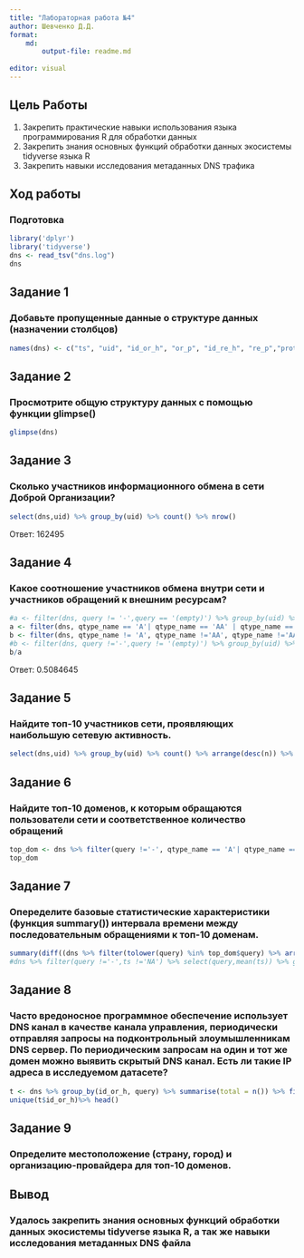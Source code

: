 ---
title: "Лабораторная работа №4"
author: Шевченко Д.Д.
format:
    md:
        output-file: readme.md
    
editor: visual
---

## Цель Работы

1.  Закрепить практические навыки использования языка программирования R для обработки данных
2.  Закрепить знания основных функций обработки данных экосистемы tidyverse языка R
3.  Закрепить навыки исследования метаданных DNS трафика

## Ход работы

### Подготовка

```{r}
library('dplyr')
library('tidyverse')
dns <- read_tsv("dns.log")
dns
```

## Задание 1

### Добавьте пропущенные данные о структуре данных (назначении столбцов)

```{r}
names(dns) <- c("ts", "uid", "id_or_h", "or_p", "id_re_h", "re_p","proto", "trans_id","query","qclass", "qclass_name", "qtype", "qtype_name", "rcode","rcode_name", "AA", "TC","RD","RA","Z","answer","TTLs","rejected")
```

## Задание 2

### Просмотрите общую структуру данных с помощью функции glimpse()

```{R}
glimpse(dns)
```

## Задание 3

### Сколько участников информационного обмена в сети Доброй Организации?

```{r}
select(dns,uid) %>% group_by(uid) %>% count() %>% nrow()
```

Ответ: 162495

## Задание 4

### Какое соотношение участников обмена внутри сети и участников обращений к внешним ресурсам?

```{r}
#a <- filter(dns, query != '-',query == '(empty)') %>% group_by(uid) %>% count() %>% nrow()
a <- filter(dns, qtype_name == 'A'| qtype_name == 'AA' | qtype_name =='AAA' | qtype_name == 'AAAA') %>% group_by(uid) %>% count() %>% nrow() 
b <- filter(dns, qtype_name != 'A', qtype_name !='AA', qtype_name !='AAA', qtype_name !='AAAA') %>% group_by(uid) %>% count() %>% nrow()
#b <- filter(dns, query !='-',query != '(empty)') %>% group_by(uid) %>% count() %>% nrow()
b/a
```

Ответ: 0.5084645

## Задание 5

### Найдите топ-10 участников сети, проявляющих наибольшую сетевую активность.

```{r}
select(dns,uid) %>% group_by(uid) %>% count() %>% arrange(desc(n)) %>% head(10)
```

## Задание 6

### Найдите топ-10 доменов, к которым обращаются пользователи сети и соответственное количество обращений

```{r}
top_dom <- dns %>% filter(query !='-', qtype_name == 'A'| qtype_name == 'AA' | qtype_name =='AAA' | qtype_name == 'AAAA') %>% select(query) %>% group_by(query) %>% count() %>% arrange(desc(n)) %>% head(10)
top_dom
```

## Задание 7

### Опеределите базовые статистические характеристики (функция summary()) интервала времени между последовательным обращениями к топ-10 доменам.

```{r}

summary(diff((dns %>% filter(tolower(query) %in% top_dom$query) %>% arrange(ts))$ts))
#dns %>% filter(query !='-',ts !='NA') %>% select(query,mean(ts)) %>% group_by(query) %>% count() %>% arrange(desc(n)) %>% head(10)
```

## Задание 8

### Часто вредоносное программное обеспечение использует DNS канал в качестве канала управления, периодически отправляя запросы на подконтрольный злоумышленникам DNS сервер. По периодическим запросам на один и тот же домен можно выявить скрытый DNS канал. Есть ли такие IP адреса в исследуемом датасете?

```{R}
t <- dns %>% group_by(id_or_h, query) %>% summarise(total = n()) %>% filter(total > 1)
unique(t$id_or_h)%>% head()

```

## Задание 9

### Определите местоположение (страну, город) и организацию-провайдера для топ-10 доменов.

## Вывод

### Удалось закрепить знания основных функций обработки данных экосистемы tidyverse языка R, а так же навыки исследования метаданных DNS файла
